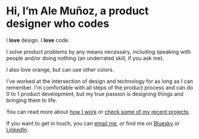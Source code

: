 
<TextPage
  title="Bomber Studios"
  description="Ale Muñoz's personal website">

# Hi, I’m Ale Muñoz, a product designer who codes

I **love** design. I **love** code.

I solve product problems by any means necessary, including speaking with people and/or doing nothing (an underrated skill, if you ask me).

I also love orange, but can use other colors.

I've worked at the intersection of design and technology for as long as I can remember. I'm comfortable with all steps of the product process and can do 0 to 1 product development, but my true passion is designing things and bringing them to life.

You can read more about [how I work](/how-i-work) or [check some of my recent projects](/projects).

If you want to get in touch, you can [email me](mailto:bomberstudios@gmail.com), or find me on [Bluesky](https://bsky.app/profile/bomberstudios.com) or [LinkedIn](https://www.linkedin.com/in/bomberstudios/).
</TextPage>